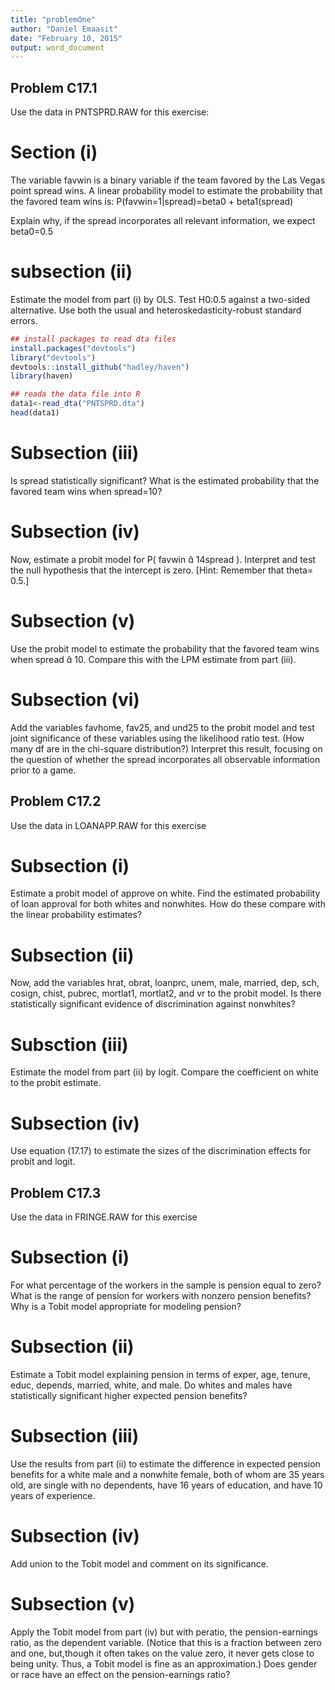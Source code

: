 ```yaml
---
title: "problemOne"
author: "Daniel Emaasit"
date: "February 10, 2015"
output: word_document
---
```


## Problem C17.1
Use the data in PNTSPRD.RAW for this exercise:

# Section (i)
The variable favwin is a binary variable if the team favored by the Las Vegas
point spread wins. A linear probability model to estimate the probability that the favored team wins is:
P(favwin=1|spread)=beta0 + beta1(spread)

Explain why, if the spread incorporates all relevant information, we expect beta0=0.5

# subsection (ii)

Estimate the model from part (i) by OLS. Test H0:0.5 against a two-sided
alternative. Use both the usual and heteroskedasticity-robust standard errors.

```r
## install packages to read dta files
install.packages("devtools")
library("devtools")
devtools::install_github("hadley/haven")
library(haven)

## reada the data file into R
data1<-read_dta("PNTSPRD.dta")
head(data1)
```

# Subsection (iii)
Is spread statistically significant? What is the estimated probability that the
favored team wins when spread=10?

# Subsection (iv)
Now, estimate a probit model for P( favwin  1spread ). Interpret and test the null hypothesis that the intercept is zero. [Hint: Remember that theta= 0.5.]


# Subsection (v)
Use the probit model to estimate the probability that the favored team wins when
spread  10. Compare this with the LPM estimate from part (iii).


# Subsection (vi)
Add the variables favhome, fav25, and und25 to the probit model and test joint significance of these variables using the likelihood ratio test. (How many df are in the chi-square distribution?) Interpret this result, focusing on the question of whether the spread incorporates all observable information prior to a game.


## Problem C17.2

Use the data in LOANAPP.RAW for this exercise

# Subsection (i)
Estimate a probit model of approve on white. Find the estimated probability of
loan approval for both whites and nonwhites. How do these compare with the
linear probability estimates?

# Subsection (ii)
Now, add the variables hrat, obrat, loanprc, unem, male, married, dep, sch,
cosign, chist, pubrec, mortlat1, mortlat2, and vr to the probit model. Is there
statistically significant evidence of discrimination against nonwhites?

# Subsction (iii)
Estimate the model from part (ii) by logit. Compare the coefficient on white to the
probit estimate.


# Subsection (iv)
Use equation (17.17) to estimate the sizes of the discrimination effects for probit and logit.


## Problem C17.3
Use the data in FRINGE.RAW for this exercise

# Subsection (i)
For what percentage of the workers in the sample is pension equal to zero? What
is the range of pension for workers with nonzero pension benefits? Why is a Tobit
model appropriate for modeling pension?


# Subsection (ii)
Estimate a Tobit model explaining pension in terms of exper, age, tenure, educ,
depends, married, white, and male. Do whites and males have statistically significant higher expected pension benefits?


# Subsection (iii)
Use the results from part (ii) to estimate the difference in expected pension
benefits for a white male and a nonwhite female, both of whom are 35 years old,
are single with no dependents, have 16 years of education, and have 10 years of
experience.


# Subsection (iv)
Add union to the Tobit model and comment on its significance.


# Subsection (v)
Apply the Tobit model from part (iv) but with peratio, the pension-earnings ratio,
as the dependent variable. (Notice that this is a fraction between zero and one, but,though it often takes on the value zero, it never gets close to being unity. Thus, a Tobit model is fine as an approximation.) Does gender or race have an effect on the pension-earnings ratio?











